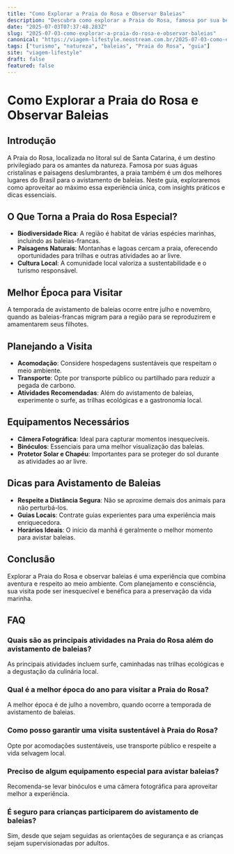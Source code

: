 ```yaml
---
title: "Como Explorar a Praia do Rosa e Observar Baleias"
description: "Descubra como explorar a Praia do Rosa, famosa por sua beleza natural e avistamento de baleias, com dicas detalhadas e práticas."
date: "2025-07-03T07:37:48.283Z"
slug: "2025-07-03-como-explorar-a-praia-do-rosa-e-observar-baleias"
canonical: "https://viagem-lifestyle.neostream.com.br/2025-07-03-como-explorar-a-praia-do-rosa-e-observar-baleias"
tags: ["turismo", "natureza", "baleias", "Praia do Rosa", "guia"]
site: "viagem-lifestyle"
draft: false
featured: false
---
```


# Como Explorar a Praia do Rosa e Observar Baleias

## Introdução
A Praia do Rosa, localizada no litoral sul de Santa Catarina, é um destino privilegiado para os amantes da natureza. Famosa por suas águas cristalinas e paisagens deslumbrantes, a praia também é um dos melhores lugares do Brasil para o avistamento de baleias. Neste guia, exploraremos como aproveitar ao máximo essa experiência única, com insights práticos e dicas essenciais.

## O Que Torna a Praia do Rosa Especial?
- **Biodiversidade Rica**: A região é habitat de várias espécies marinhas, incluindo as baleias-francas.
- **Paisagens Naturais**: Montanhas e lagoas cercam a praia, oferecendo oportunidades para trilhas e outras atividades ao ar livre.
- **Cultura Local**: A comunidade local valoriza a sustentabilidade e o turismo responsável.

## Melhor Época para Visitar
A temporada de avistamento de baleias ocorre entre julho e novembro, quando as baleias-francas migram para a região para se reproduzirem e amamentarem seus filhotes.

## Planejando a Visita
- **Acomodação**: Considere hospedagens sustentáveis que respeitam o meio ambiente.
- **Transporte**: Opte por transporte público ou partilhado para reduzir a pegada de carbono.
- **Atividades Recomendadas**: Além do avistamento de baleias, experimente o surfe, as trilhas ecológicas e a gastronomia local.

## Equipamentos Necessários
- **Câmera Fotográfica**: Ideal para capturar momentos inesquecíveis.
- **Binóculos**: Essenciais para uma melhor visualização das baleias.
- **Protetor Solar e Chapéu**: Importantes para se proteger do sol durante as atividades ao ar livre.

## Dicas para Avistamento de Baleias
- **Respeite a Distância Segura**: Não se aproxime demais dos animais para não perturbá-los.
- **Guias Locais**: Contrate guias experientes para uma experiência mais enriquecedora.
- **Horários Ideais**: O início da manhã é geralmente o melhor momento para avistar baleias.

## Conclusão
Explorar a Praia do Rosa e observar baleias é uma experiência que combina aventura e respeito ao meio ambiente. Com planejamento e consciência, sua visita pode ser inesquecível e benéfica para a preservação da vida marinha.

## FAQ

### Quais são as principais atividades na Praia do Rosa além do avistamento de baleias?
As principais atividades incluem surfe, caminhadas nas trilhas ecológicas e a degustação da culinária local.

### Qual é a melhor época do ano para visitar a Praia do Rosa?
A melhor época é de julho a novembro, quando ocorre a temporada de avistamento de baleias.

### Como posso garantir uma visita sustentável à Praia do Rosa?
Opte por acomodações sustentáveis, use transporte público e respeite a vida selvagem local.

### Preciso de algum equipamento especial para avistar baleias?
Recomenda-se levar binóculos e uma câmera fotográfica para aproveitar melhor a experiência.

### É seguro para crianças participarem do avistamento de baleias?
Sim, desde que sejam seguidas as orientações de segurança e as crianças sejam supervisionadas por adultos.